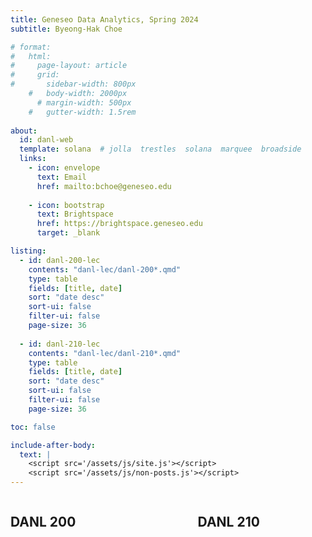 ```yaml
---
title: Geneseo Data Analytics, Spring 2024
subtitle: Byeong-Hak Choe

# format:
#   html:
#     page-layout: article
#     grid:
#       sidebar-width: 800px
    #   body-width: 2000px
      # margin-width: 500px
    #   gutter-width: 1.5rem
      
about:
  id: danl-web
  template: solana  # jolla  trestles  solana  marquee  broadside
  links:
    - icon: envelope
      text: Email
      href: mailto:bchoe@geneseo.edu
    
    - icon: bootstrap
      text: Brightspace
      href: https://brightspace.geneseo.edu
      target: _blank

listing: 
  - id: danl-200-lec
    contents: "danl-lec/danl-200*.qmd"
    type: table
    fields: [title, date]
    sort: "date desc"
    sort-ui: false
    filter-ui: false
    page-size: 36
  
  - id: danl-210-lec
    contents: "danl-lec/danl-210*.qmd"
    type: table
    fields: [title, date]
    sort: "date desc"
    sort-ui: false
    filter-ui: false
    page-size: 36

toc: false

include-after-body:
  text: |
    <script src='/assets/js/site.js'></script>
    <script src='/assets/js/non-posts.js'></script>
---
```


<!-- ![](img/geneseo-logo-with-suny.jpg) -->



<!-- :::{#danl-web} -->
<!-- ::: -->






:::: {.columns}


::: {.column width="40%"}

## DANL 200



:::{#danl-200-lec}
:::

::: 


::: {.column width="10%"}

::: 

::: {.column width="40%"}

## DANL 210

:::{#danl-210-lec}
:::

::: 

::::

